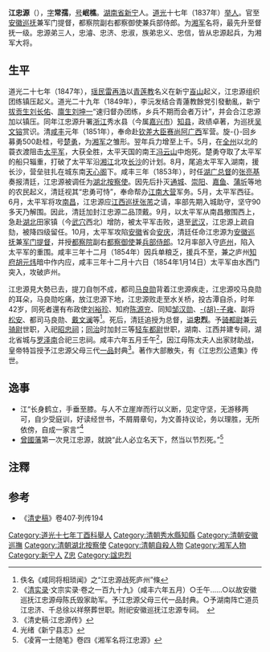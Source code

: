 '''江忠源'''（{{bd|1812年||1854年|catIdx=J江}}），[[表字|字]]'''常孺'''，[[号|号]]'''岷樵'''。[[湖南省|湖南省]][[新宁县|新宁]]人。[[道光|道光]]十七年（1837年）[[举人|举人]]。官至[[安徽巡抚|安徽巡抚]]兼军门提督，都察院副右都察御使兼兵部侍郎。为[[湘军|湘军]]名将，最先升至督抚一级。忠源弟三人，忠濬、忠济、忠淑，族弟忠义、忠信，皆从忠源起兵，为湘军大将。

==生平==
道光二十七年（1847年），[[瑶族|瑶民]][[雷再浩|雷再浩]]以[[青莲教|青莲教]]名义在新宁[[崀山|崀山]]起义，江忠源组织团练镇压起义。道光二十九年（1849年），李沅发结合青蓮教餘党引發動亂，新宁[[拔贡生|拔贡生]][[刘长佑|刘长佑]]、[[廪生|廪生]][[刘坤一|刘坤一]]“速归督办团练，乡兵不期而会者万计”，并会合江忠源加以镇压。同年江忠源升署[[浙江|浙江]]秀水县（今属[[嘉兴市|嘉兴市]]）[[知县|知县]]，政绩卓著，为巡抚[[吴文镕|吴文镕]]赏识。清[[咸丰_(年号)|咸丰]]元年（1851年），奉命赴[[钦差大臣|钦差大臣]][[赛尚阿|赛尚阿]][[广西|广西]]军营。旋-{}-回乡募勇500赴桂，号[[楚勇|楚勇]]，为[[湘军|湘军]]之雏形。翌年兵力增至上千。5月，在[[全州|全州]]以北的蓑衣渡阻击[[太平军|太平军]]，大获全胜，太平天国的南王[[冯云山|冯云山]]中炮死。楚勇夺取了太平军的船只辎重，打破了太平军沿[[湘江|湘江]]北攻[[长沙|长沙]]的计划。8月，尾追太平军入湖南，援长沙，营垒驻扎在城东南[[天心阁|天心阁]]下。咸丰三年（1853年），时任[[湖广总督|湖广总督]]的[[张亮基|张亮基]]奏报清廷，江忠源被调任为[[湖北按察使|湖北按察使]]。因先后扑灭[[通城|通城]]、[[崇阳|崇阳]]、[[嘉鱼|嘉鱼]]、[[蒲圻|蒲圻]]等地的农民起义，清廷视其“忠勇可恃”，奉命帮办[[江南大营|江南大营]]军务。5月，太平军西征。6月，太平军将攻[[南昌|南昌]]，江忠源应[[江西巡抚|江西巡抚]][[张芾|张芾]]之请，率部先期入城助守，坚守90多天乃解围。因此，清廷加封江忠源二品顶戴。9月，以太平军从南昌撤围西上，急赴[[湖北|湖北]]田家镇（今[[武穴|武穴]]西北）增防，被太平军击败，退至[[武汉|武汉]]，江忠源上疏自劾，被降四级留任。10月，太平军攻陷[[安徽|安徽]]省会[[安庆|安庆]]，清廷任命江忠源为[[安徽巡抚|安徽巡抚]]兼[[军门提督|军门提督]]，并授[[都察院|都察院]]副右[[都察御使|都察御使]]兼[[兵部侍郎|兵部侍郎]]。12月率部入守[[合肥市|庐州]]，陷入太平军的重围。咸丰三年十二月（1854年）因兵单粮乏，援兵不至，兼之庐州[[知府|知府]][[胡元炜|胡元炜]]暗中作内应，咸丰三年十二月十六日（1854年1月14日）太平军由水西门突入，攻破庐州。

江忠源見大勢已去，提刀自刎不成，都司[[马良勋|马良勋]]背着江忠源疾走，江忠源咬马良勋的耳朵，马良勋吃痛，放江忠源下地，江忠源败走至水关桥，投古潭自杀，时年42岁，同死者還有布政使[[刘裕珍|刘裕珍]]、知府[[陈源兖|陈源兖]]、同知[[邹汉勋|邹汉勋]]、[[胡子雍|-{胡}-子雍]]、副将[[松安|松安]]、都司马良勋、[[戴文澜|戴文澜]]等<ref>佚名《咸同将相琐闻》之“江忠源战死庐州”條</ref>。死后，清廷追授为总督，[[谥号|谥]]'''忠烈'''。予[[骑都尉|骑都尉]]兼[[云骑尉|云骑尉]]世职，入祀[[昭忠祠|昭忠祠]]；[[同治|同治]]时加封三等[[轻车都尉|轻车都尉]]世职，湖南、江西并建专祠，湖北省城与[[罗泽南|罗泽南]]合祀三忠祠。咸丰六年五月壬午<ref>《[[清实录|清实录]]·文宗实录·卷之一百九十九》（咸丰六年五月）○壬午......○以故安徽巡抚江忠源母陈氏毁家助军。予江忠源父母三代一品封典。○予湖南阵亡道员江忠济、千总徐以祥祭葬世职。附祀安徽巡抚江忠源专祠。　</ref>，因江母陈太夫人出家财助战，皇帝特旨授予江忠源父母三代[[一品|一品]]封典<ref>《清史稿·江忠源传》</ref>。著作大部散失，有《江忠烈公遗集》传世。

==逸事==
*江“长身鹤立，手垂至膝。与人不立崖岸而行以义断，见定守坚，无游移两可，自少受庭训，好读经世书，不屑屑章句，为文善持议论，务以理胜，无所依傍，自成一家言”<ref>光绪《新宁县志》</ref>
*[[曾國藩|曾國藩]]第一次見江忠源，就說“此人必立名天下，然当以节烈死。”<ref>《凌宵一士随笔》卷四《湘军名将江忠源》</ref>

== 注釋 ==
{{reflist}}

==参考==
* 《[[清史稿|清史稿]]》卷407·列传194

{{start box}}
{{s-before|[[李嘉瑞|李嘉瑞]]}}
{{s-title|[[安徽巡撫|安徽巡撫]]|1853年－1854年}}
{{s-after|[[福济|福济]]}}
{{end box}}

{{DEFAULTSORT:Jiang江}}
[[Category:道光十七年丁酉科舉人|Category:道光十七年丁酉科舉人]]
[[Category:清朝秀水縣知縣|Category:清朝秀水縣知縣]]
[[Category:清朝安徽巡撫|Category:清朝安徽巡撫]]
[[Category:清朝湖北按察使|Category:清朝湖北按察使]]
[[Category:清朝自殺人物|Category:清朝自殺人物]]
[[Category:湘军人物|Category:湘军人物]]
[[Category:新宁人|Category:新宁人]]
[[Category:江姓|Z忠]]
[[Category:諡忠烈|Category:諡忠烈]]